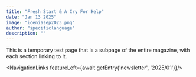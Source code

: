 ```yaml
---
title: "Fresh Start & A Cry For Help"
date: "Jan 13 2025"
image: "iceniasep2023.png"
author: "specificlanguage"
description: ""
---
```


This is a temporary test page that is a subpage of the entire magazine, with each section linking to it.

<NavigationLinks featureLeft={await getEntry('newsletter', '2025/01')}/>